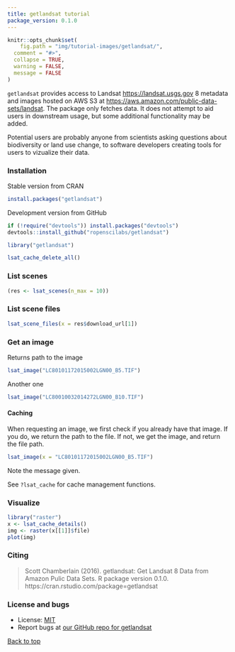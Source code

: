 ```yaml
---
title: getlandsat tutorial
package_version: 0.1.0
---
```


```r
knitr::opts_chunk$set(
	fig.path = "img/tutorial-images/getlandsat/",
  comment = "#>",
  collapse = TRUE,
  warning = FALSE,
  message = FALSE
)
```

`getlandsat` provides access to Landsat <https://landsat.usgs.gov> 8 metadata and images hosted on AWS S3 at <https://aws.amazon.com/public-data-sets/landsat>. The package only fetches data. It does not attempt to aid users in downstream usage, but some additional functionality may be added.

Potential users are probably anyone from scientists asking questions about biodiversity or land use change, to software developers creating tools for users to vizualize their data.


### Installation

Stable version from CRAN

```r
install.packages("getlandsat")
```

Development version from GitHub

```r
if (!require("devtools")) install.packages("devtools")
devtools::install_github("ropenscilabs/getlandsat")
```

```r
library("getlandsat")
```


```r
lsat_cache_delete_all()
```


### List scenes

```r
(res <- lsat_scenes(n_max = 10))
```

### List scene files

```r
lsat_scene_files(x = res$download_url[1])
```

### Get an image

Returns path to the image

```r
lsat_image("LC80101172015002LGN00_B5.TIF")
```

Another one

```r
lsat_image("LC80010032014272LGN00_B10.TIF")
```

#### Caching

When requesting an image, we first check if you already have that image. If you do,
we return the path to the file. If not, we get the image, and return the file path.

```r
lsat_image(x = "LC80101172015002LGN00_B5.TIF")
```

Note the message given.

See `?lsat_cache` for cache management functions.

### Visualize

```r
library("raster")
x <- lsat_cache_details()
img <- raster(x[[1]]$file)
plot(img)
```



### Citing

> Scott Chamberlain (2016). getlandsat: Get Landsat 8 Data
  from Amazon Pulic Data Sets. R package version 0.1.0.
  https://cran.rstudio.com/package=getlandsat



### License and bugs

* License: [MIT](http://opensource.org/licenses/MIT)
* Report bugs at [our GitHub repo for getlandsat](https://github.com/ropenscilabs/getlandsat/issues?state=open)


[Back to top](#top)
